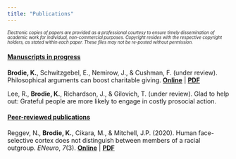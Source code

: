 ```yaml
---
title: "Publications"
---
```


::: {style="font-size: 70%; font-style: italic"}
*Electronic copies of papers are provided as a professional courtesy to ensure timely dissemination of academic work for individual, non-commercial purposes. Copyright resides with the respective copyright holders, as stated within each paper. These files may not be re-posted without permission.*
:::

#### [Manuscripts in progress]{.underline}

**Brodie, K.**, Schwitzgebel, E., Nemirow, J., & Cushman, F. (under review). Philosophical arguments can boost charitable giving. [**Online**](https://osf.io/preprints/psyarxiv/5v2md_v1){target="_blank"} \| [**PDF**](files/papers/Charitable_Giving_Manuscript_Preprint.pdf)

Lee, R., **Brodie, K.**, Richardson, J., & Gilovich, T. (under review). Glad to help out: Grateful people are more likely to engage in costly prosocial action.

#### [Peer-reviewed publications]{.underline}

Reggev, N., **Brodie, K.**, Cikara, M., & Mitchell, J.P. (2020). Human face-selective cortex does not distinguish between members of a racial outgroup. *ENeuro*, *7*(3). [**Online**](https://www.ncbi.nlm.nih.gov/pmc/articles/PMC7266143/){target="_blank"} \| [**PDF**](files/papers/ReggevBrodieCikaraMitchell2020.pdf)
